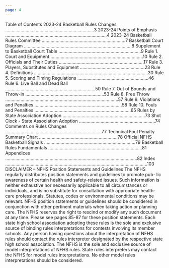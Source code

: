 ```yaml
---
page: 4
---
```


Table of Contents 2023-24 Basketball Rules Changes ......................................................................3 2023-24 Points of Emphasis ................................................................................4 2023-24 Basketball Rules Committee ..................................................................7 Basketball Court Diagram .....................................................................................8 Supplement to Basketball Court Table .................................................................9 Rule 1. Court and Equipment .........................................................................10 Rule 2. Officials and Their Duties ...................................................................17 Rule 3. Players, Substitutes and Equipment ...................................................23 Rule 4. Definitions ..........................................................................................30 Rule 5. Scoring and Timing Regulations ........................................................46 Rule 6. Live Ball and Dead Ball .......................................................................50 Rule 7. Out of Bounds and Throw-in ..............................................................53 Rule 8. Free Throw .........................................................................................57 Rule 9. Violations and Penalties .....................................................................58 Rule 10. Fouls and Penalties ............................................................................65 Rules by State Association Adoption .................................................................73 Shot Clock - State Association Adoption ............................................................74 Comments on Rules Changes ............................................................................77 Technical Foul Penalty Summary Chart ..............................................................78 Official NFHS Basketball Signals ........................................................................79 Basketball Rules Fundamentals ..........................................................................81 Appendices ........................................................................................................82 Index ................................................................................................................103 DISCLAIMER – NFHS Position Statements and Guidelines The NFHS regularly distributes position statements and guidelines to promote pub- lic awareness of certain health and safety-related issues. Such information is neither exhaustive nor necessarily applicable to all circumstances or individuals, and is no substitute for consultation with appropriate health-care professionals. Statutes, codes or environmental conditions may be relevant. NFHS position statements or guidelines should be considered in conjunction with other pertinent materials when taking action or planning care. The NFHS reserves the right to rescind or modify any such document at any time. Please see pages 85-87 for these position statements. Each state high school association adopting these rules is the sole and exclusive source of binding rules interpretations for contests involving its member schools. Any person having questions about the interpretation of NFHS rules should contact the rules interpreter designated by the respective state high school association. The NFHS is the sole and exclusive source of model interpretations of NFHS rules. State rules interpreters may contact the NFHS for model rules interpretations. No other model rules interpretations should be considered.
